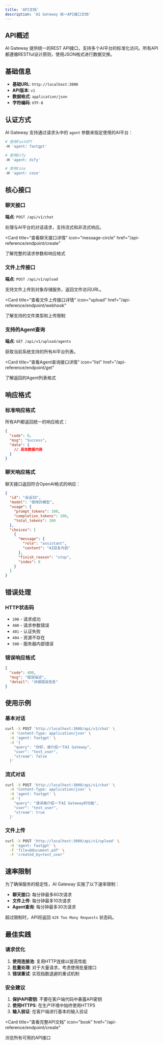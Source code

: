 ```yaml
---
title: 'API文档'
description: 'AI Gateway 统一API接口文档'
---
```


## API概述

AI Gateway 提供统一的REST API接口，支持多个AI平台的标准化访问。所有API都遵循RESTful设计原则，使用JSON格式进行数据交换。

## 基础信息

- **基础URL**: `http://localhost:3000`
- **API版本**: `v1`
- **数据格式**: `application/json`
- **字符编码**: `UTF-8`

## 认证方式

AI Gateway 支持通过请求头中的 `agent` 参数来指定使用的AI平台：

```bash
# 使用FastGPT
-H 'agent: fastgpt'

# 使用Dify
-H 'agent: dify'

# 使用Coze
-H 'agent: coze'
```

## 核心接口

### 聊天接口

**端点**: `POST /api/v1/chat`

处理与AI平台的对话请求，支持流式和非流式响应。

<Card
  title="查看聊天接口详情"
  icon="message-circle"
  href="/api-reference/endpoint/create"
>
  了解完整的请求参数和响应格式
</Card>

### 文件上传接口

**端点**: `POST /api/v1/upload`

支持文件上传到对象存储服务，返回文件访问URL。

<Card
  title="查看文件上传接口详情"
  icon="upload"
  href="/api-reference/endpoint/webhook"
>
  了解支持的文件类型和上传限制
</Card>

### 支持的Agent查询

**端点**: `GET /api/v1/upload/agents`

获取当前系统支持的所有AI平台列表。

<Card
  title="查看Agent查询接口详情"
  icon="list"
  href="/api-reference/endpoint/get"
>
  了解返回的Agent列表格式
</Card>

## 响应格式

### 标准响应格式

所有API都返回统一的响应格式：

```json
{
  "code": 0,
  "msg": "Success",
  "data": {
    // 具体数据内容
  }
}
```

### 聊天响应格式

聊天接口返回符合OpenAI格式的响应：

```json
{
  "id": "会话ID",
  "model": "使用的模型",
  "usage": {
    "prompt_tokens": 100,
    "completion_tokens": 200,
    "total_tokens": 300
  },
  "choices": [
    {
      "message": {
        "role": "assistant",
        "content": "AI回复内容"
      },
      "finish_reason": "stop",
      "index": 0
    }
  ]
}
```

## 错误处理

### HTTP状态码

- `200` - 请求成功
- `400` - 请求参数错误
- `401` - 认证失败
- `404` - 资源不存在
- `500` - 服务器内部错误

### 错误响应格式

```json
{
  "code": 400,
  "msg": "错误描述",
  "detail": "详细错误信息"
}
```

## 使用示例

### 基本对话

```bash
curl -X POST 'http://localhost:3000/api/v1/chat' \
  -H 'Content-Type: application/json' \
  -H 'agent: fastgpt' \
  -d '{
    "query": "你好，请介绍一下AI Gateway",
    "user": "test_user",
    "stream": false
  }'
```

### 流式对话

```bash
curl -X POST 'http://localhost:3000/api/v1/chat' \
  -H 'Content-Type: application/json' \
  -H 'agent: fastgpt' \
  -d '{
    "query": "请详细介绍一下AI Gateway的功能",
    "user": "test_user",
    "stream": true
  }'
```

### 文件上传

```bash
curl -X POST 'http://localhost:3000/api/v1/upload' \
  -H 'agent: fastgpt' \
  -F 'file=@document.pdf' \
  -F 'created_by=test_user'
```

## 速率限制

为了确保服务的稳定性，AI Gateway 实施了以下速率限制：

- **聊天接口**: 每分钟最多60次请求
- **文件上传**: 每分钟最多10次请求
- **Agent查询**: 每分钟最多30次请求

超过限制时，API将返回 `429 Too Many Requests` 状态码。

## 最佳实践

### 请求优化

1. **使用连接池**: 复用HTTP连接以提高性能
2. **批量处理**: 对于大量请求，考虑使用批量接口
3. **错误重试**: 实现指数退避的重试机制

### 安全建议

1. **保护API密钥**: 不要在客户端代码中暴露API密钥
2. **使用HTTPS**: 在生产环境中始终使用HTTPS
3. **输入验证**: 在客户端进行基本的输入验证

<Card
  title="查看完整API文档"
  icon="book"
  href="/api-reference/endpoint/create"
>
  浏览所有可用的API接口
</Card>
